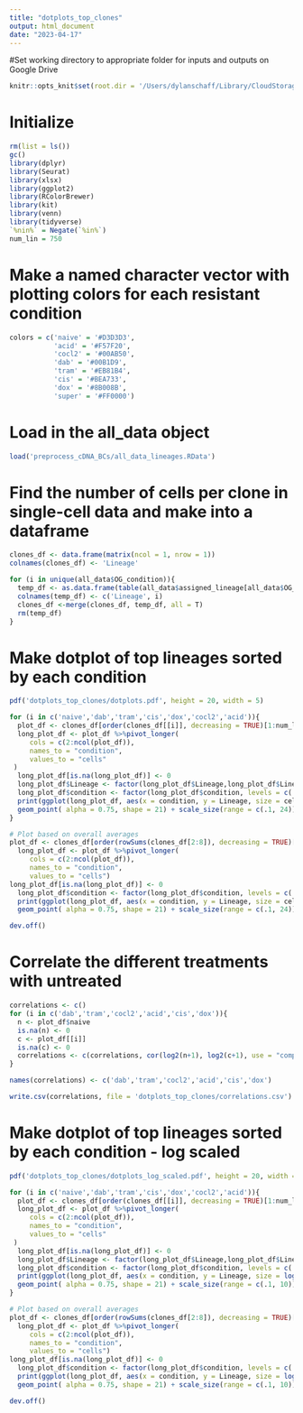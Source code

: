 ```yaml
---
title: "dotplots_top_clones"
output: html_document
date: "2023-04-17"
---
```


#Set working directory to appropriate folder for inputs and outputs on Google Drive
```r

knitr::opts_knit$set(root.dir = '/Users/dylanschaff/Library/CloudStorage/GoogleDrive-dyschaff@sydshafferlab.com/My Drive/Schaff_Shared/Cloud/Schaff_paper') # for dylan's laptop
```

# Initialize
```r
rm(list = ls())
gc()
library(dplyr)
library(Seurat)
library(xlsx)
library(ggplot2)
library(RColorBrewer)
library(kit)
library(venn)
library(tidyverse)
`%nin%` = Negate(`%in%`)
num_lin = 750
```

# Make a named character vector with plotting colors for each resistant condition
```r
colors = c('naive' = '#D3D3D3',
           'acid' = '#F57F20',
           'cocl2' = '#00AB50',
           'dab' = '#00B1D9',
           'tram' = '#EB81B4',
           'cis' = '#BEA733',
           'dox' = '#8B008B',
           'super' = '#FF0000')
```

# Load in the all_data object
```r
load('preprocess_cDNA_BCs/all_data_lineages.RData')
```

# Find the number of cells per clone in single-cell data and make into a dataframe
```r
clones_df <- data.frame(matrix(ncol = 1, nrow = 1))
colnames(clones_df) <- 'Lineage'

for (i in unique(all_data$OG_condition)){
  temp_df <- as.data.frame(table(all_data$assigned_lineage[all_data$OG_condition == i]))
  colnames(temp_df) <- c('Lineage', i)
  clones_df <-merge(clones_df, temp_df, all = T)
  rm(temp_df)
}


```

# Make dotplot of top lineages sorted by each condition
```r
pdf('dotplots_top_clones/dotplots.pdf', height = 20, width = 5)

for (i in c('naive','dab','tram','cis','dox','cocl2','acid')){
  plot_df <- clones_df[order(clones_df[[i]], decreasing = TRUE)[1:num_lin],]
  long_plot_df <- plot_df %>%pivot_longer(
     cols = c(2:ncol(plot_df)), 
     names_to = "condition",
     values_to = "cells"
 )
  long_plot_df[is.na(long_plot_df)] <- 0
  long_plot_df$Lineage <- factor(long_plot_df$Lineage,long_plot_df$Lineage[long_plot_df$condition==i][order(long_plot_df$cells[long_plot_df$condition==i], decreasing = F)])
  long_plot_df$condition <- factor(long_plot_df$condition, levels = c('naive','dab','tram','cis','dox','cocl2','acid'))
  print(ggplot(long_plot_df, aes(x = condition, y = Lineage, size = cells, fill = condition)) + 
  geom_point( alpha = 0.75, shape = 21) + scale_size(range = c(.1, 24)) + theme(legend.key=element_blank()) + labs(x= "", y = "", size = "lineage size", fill = "", title = paste('sorted by', i))+ scale_fill_manual(values=colors))
}

# Plot based on overall averages
plot_df <- clones_df[order(rowSums(clones_df[2:8]), decreasing = TRUE)[1:num_lin],]
  long_plot_df <- plot_df %>%pivot_longer(
     cols = c(2:ncol(plot_df)), 
     names_to = "condition",
     values_to = "cells")
long_plot_df[is.na(long_plot_df)] <- 0
  long_plot_df$condition <- factor(long_plot_df$condition, levels = c('naive','dab','tram','cis','dox','cocl2','acid'))
  print(ggplot(long_plot_df, aes(x = condition, y = Lineage, size = cells, fill = condition)) + 
  geom_point( alpha = 0.75, shape = 21) + scale_size(range = c(.1, 24)) + theme(legend.key=element_blank()) + labs(x= "", y = "", size = "lineage size", fill = "", title ='overall averages')+ scale_fill_manual(values=colors))

dev.off()
```

# Correlate the different treatments with untreated
```r
correlations <- c()
for (i in c('dab','tram','cocl2','acid','cis','dox')){
  n <- plot_df$naive
  is.na(n) <- 0
  c <- plot_df[[i]]
  is.na(c) <- 0
  correlations <- c(correlations, cor(log2(n+1), log2(c+1), use = "complete.obs"))
}

names(correlations) <- c('dab','tram','cocl2','acid','cis','dox')

write.csv(correlations, file = 'dotplots_top_clones/correlations.csv')
```


# Make dotplot of top lineages sorted by each condition - log scaled
```r
pdf('dotplots_top_clones/dotplots_log_scaled.pdf', height = 20, width = 5)

for (i in c('naive','dab','tram','cis','dox','cocl2','acid')){
  plot_df <- clones_df[order(clones_df[[i]], decreasing = TRUE)[1:num_lin],]
  long_plot_df <- plot_df %>%pivot_longer(
     cols = c(2:ncol(plot_df)), 
     names_to = "condition",
     values_to = "cells"
 )
  long_plot_df[is.na(long_plot_df)] <- 0
  long_plot_df$Lineage <- factor(long_plot_df$Lineage,long_plot_df$Lineage[long_plot_df$condition==i][order(long_plot_df$cells[long_plot_df$condition==i], decreasing = F)])
  long_plot_df$condition <- factor(long_plot_df$condition, levels = c('naive','dab','tram','cis','dox','cocl2','acid'))
  print(ggplot(long_plot_df, aes(x = condition, y = Lineage, size = log2(cells), fill = condition)) + 
  geom_point( alpha = 0.75, shape = 21) + scale_size(range = c(.1, 10)) + theme(legend.key=element_blank()) + labs(x= "", y = "", size = "log scaled lineage size", fill = "", title = paste('sorted by', i))+ scale_fill_manual(values=colors))
}

# Plot based on overall averages
plot_df <- clones_df[order(rowSums(clones_df[2:8]), decreasing = TRUE)[1:num_lin],]
  long_plot_df <- plot_df %>%pivot_longer(
     cols = c(2:ncol(plot_df)), 
     names_to = "condition",
     values_to = "cells")
long_plot_df[is.na(long_plot_df)] <- 0
  long_plot_df$condition <- factor(long_plot_df$condition, levels = c('naive','dab','tram','cis','dox','cocl2','acid'))
  print(ggplot(long_plot_df, aes(x = condition, y = Lineage, size = log2(cells), fill = condition)) + 
  geom_point( alpha = 0.75, shape = 21) + scale_size(range = c(.1, 10)) + theme(legend.key=element_blank()) + labs(x= "", y = "", size = "log scaled lineage size", fill = "", title ='overall averages')+ scale_fill_manual(values=colors))

dev.off()
```